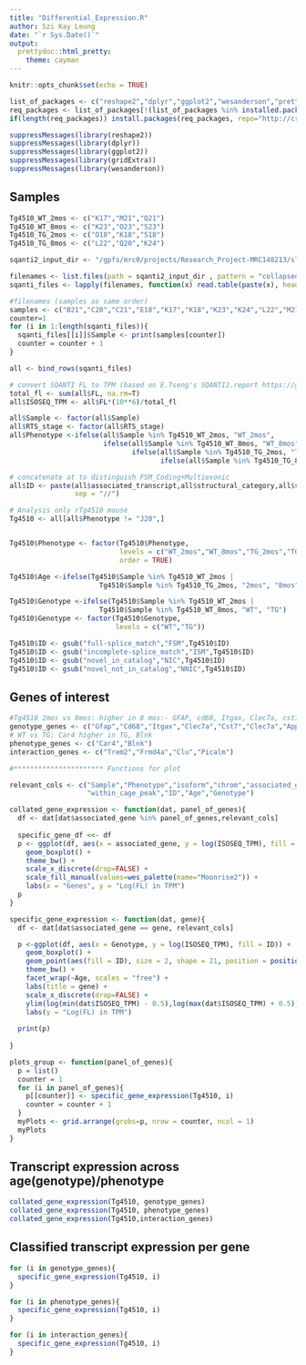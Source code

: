 ```yaml
---
title: "Differential_Expression.R"
author: Szi Kay Leung
date: "`r Sys.Date()`"
output:
  prettydoc::html_pretty:
    theme: cayman
---
```


```r
knitr::opts_chunk$set(echo = TRUE)

list_of_packages <- c("reshape2","dplyr","ggplot2","wesanderson","prettydoc")
req_packages <- list_of_packages[!(list_of_packages %in% installed.packages()[,"Package"])]
if(length(req_packages)) install.packages(req_packages, repo="http://cran.rstudio.com/")

suppressMessages(library(reshape2))
suppressMessages(library(dplyr))
suppressMessages(library(ggplot2))
suppressMessages(library(gridExtra))
suppressMessages(library(wesanderson))

```

## Samples

```r
Tg4510_WT_2mos <- c("K17","M21","Q21")
Tg4510_WT_8mos <- c("K23","O23","S23")
Tg4510_TG_2mos <- c("O18","K18","S18")
Tg4510_TG_8mos <- c("L22","Q20","K24")

```

```r
sqanti2_input_dir <- "/gpfs/mrc0/projects/Research_Project-MRC148213/sl693/WholeTranscriptome/Individual/Isoseq3.2.1/SQANTI2"

filenames <- list.files(path = sqanti2_input_dir , pattern = "collapsed.filtered.rep_classification.filtered_lite_classification.txt", full.names = TRUE)
sqanti_files <- lapply(filenames, function(x) read.table(paste(x), header = TRUE))

#filenames (samples as same order)
samples <- c("B21","C20","C21","E18","K17","K18","K23","K24","L22","M21","O18","O23","Q20","Q21","S18","S23")
counter=1
for (i in 1:length(sqanti_files)){
  sqanti_files[[i]]$Sample <- print(samples[counter])
  counter = counter + 1
}

all <- bind_rows(sqanti_files)

# convert SQANTI FL to TPM (based on E.Tseng's SQANTI2.report https://github.com/Magdoll/SQANTI2)
total_fl <- sum(all$FL, na.rm=T)
all$ISOSEQ_TPM <- all$FL*(10**6)/total_fl

all$Sample <- factor(all$Sample)
all$RTS_stage <- factor(all$RTS_stage)
all$Phenotype <-ifelse(all$Sample %in% Tg4510_WT_2mos, "WT_2mos",
                       ifelse(all$Sample %in% Tg4510_WT_8mos, "WT_8mos", 
                              ifelse(all$Sample %in% Tg4510_TG_2mos, "TG_2mos", 
                                     ifelse(all$Sample %in% Tg4510_TG_8mos, "TG_8mos", "J20"))))

# concatenate at to distinguish FSM_Coding+Multiexonic
all$ID <- paste(all$associated_transcript,all$structural_category,all$subcategory,all$coding, 
                sep = "//")

# Analysis only rTg4510 mouse 
Tg4510 <- all[all$Phenotype != "J20",]


Tg4510$Phenotype <- factor(Tg4510$Phenotype, 
                           levels = c("WT_2mos","WT_8mos","TG_2mos","TG_8mos"), 
                           order = TRUE)

Tg4510$Age <-ifelse(Tg4510$Sample %in% Tg4510_WT_2mos | 
                      Tg4510$Sample %in% Tg4510_TG_2mos, "2mos", "8mos")

Tg4510$Genotype <-ifelse(Tg4510$Sample %in% Tg4510_WT_2mos | 
                      Tg4510$Sample %in% Tg4510_WT_8mos, "WT", "TG")
Tg4510$Genotype <- factor(Tg4510$Genotype,
                          levels = c("WT","TG"))

Tg4510$ID <- gsub("full-splice_match","FSM",Tg4510$ID)
Tg4510$ID <- gsub("incomplete-splice_match","ISM",Tg4510$ID)
Tg4510$ID <- gsub("novel_in_catalog","NIC",Tg4510$ID)
Tg4510$ID <- gsub("novel_not_in_catalog","NNIC",Tg4510$ID)

```
## Genes of interest
```r
#Tg4510 2mos vs 8mos: higher in 8 mos:- GFAP, cd68, Itgax, Clec7a, cst7
genotype_genes <- c("Gfap","Cd68","Itgax","Clec7a","Cst7","Clec7a","App")
# WT vs TG: Car4 higher in TG, Blnk
phenotype_genes <- c("Car4","Blnk")
interaction_genes <- c("Trem2","Frmd4a","Clu","Picalm")

```
```r
#********************** Functions for plot

relevant_cols <- c("Sample","Phenotype","isoform","chrom","associated_gene","associated_transcript","FL","ISOSEQ_TPM",
                   "within_cage_peak","ID","Age","Genotype")

collated_gene_expression <- function(dat, panel_of_genes){
  df <- dat[dat$associated_gene %in% panel_of_genes,relevant_cols]
  
  specific_gene_df <<- df
  p <- ggplot(df, aes(x = associated_gene, y = log(ISOSEQ_TPM), fill = Phenotype)) + 
    geom_boxplot() + 
    theme_bw() +
    scale_x_discrete(drop=FALSE) +
    scale_fill_manual(values=wes_palette(name="Moonrise2")) + 
    labs(x = "Genes", y = "Log(FL) in TPM")
  p
}

specific_gene_expression <- function(dat, gene){
  df <- dat[dat$associated_gene == gene, relevant_cols]

  p <-ggplot(df, aes(x = Genotype, y = log(ISOSEQ_TPM), fill = ID)) + 
    geom_boxplot() +
    geom_point(aes(fill = ID), size = 2, shape = 21, position = position_jitterdodge(0.1))+
    theme_bw() + 
    facet_wrap(~Age, scales = "free") +
    labs(title = gene) + 
    scale_x_discrete(drop=FALSE) +    
    ylim(log(min(dat$ISOSEQ_TPM) - 0.5),log(max(dat$ISOSEQ_TPM) + 0.5)) + 
    labs(y = "Log(FL) in TPM")
  
  print(p)
  
}

plots_group <- function(panel_of_genes){
  p = list()
  counter = 1
  for (i in panel_of_genes){
    p[[counter]] <- specific_gene_expression(Tg4510, i)
    counter = counter + 1
  }
  myPlots <- grid.arrange(grobs=p, nrow = counter, ncol = 1)
  myPlots
}

```
## Transcript expression across age(genotype)/phenotype  
```r
collated_gene_expression(Tg4510, genotype_genes)
collated_gene_expression(Tg4510, phenotype_genes)
collated_gene_expression(Tg4510,interaction_genes)

```

## Classified transcript expression per gene

```r
for (i in genotype_genes){
  specific_gene_expression(Tg4510, i)
}

for (i in phenotype_genes){
  specific_gene_expression(Tg4510, i)
}

for (i in interaction_genes){
  specific_gene_expression(Tg4510, i)
}


```